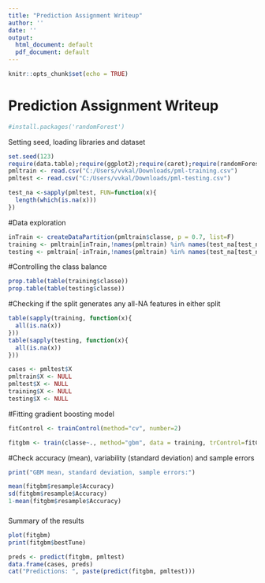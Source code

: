 ---
title: "Prediction Assignment Writeup"
author: ''
date: ''
output:
  html_document: default
  pdf_document: default
---

```{r setup, include=TRUE}
knitr::opts_chunk$set(echo = TRUE)
```
# Prediction Assignment Writeup

```{r}
#install.packages('randomForest')
```

Setting seed, loading libraries and dataset
```{r, include=T, echo=T,results=F, message=F}
set.seed(123)
require(data.table);require(ggplot2);require(caret);require(randomForest)
pmltrain <- read.csv("C:/Users/vvkal/Downloads/pml-training.csv")
pmltest <- read.csv("C:/Users/vvkal/Downloads/pml-testing.csv")
```

```{r}
test_na <-sapply(pmltest, FUN=function(x){
  length(which(is.na(x)))
})
```

#Data exploration 
```{r}
inTrain <- createDataPartition(pmltrain$classe, p = 0.7, list=F)
training <- pmltrain[inTrain,!names(pmltrain) %in% names(test_na[test_na>0])]
testing <- pmltrain[-inTrain,!names(pmltrain) %in% names(test_na[test_na>0])]
```

#Controlling the class balance
```{r}
prop.table(table(training$classe))
prop.table(table(testing$classe))
```

#Checking if the split generates any all-NA features in either split
```{r}
table(sapply(training, function(x){
  all(is.na(x))
}))
table(sapply(testing, function(x){
  all(is.na(x))
}))
```

```{r}
cases <- pmltest$X
pmltrain$X <- NULL
pmltest$X <- NULL
training$X <- NULL
testing$X <- NULL
```

#Fitting  gradient boosting model
```{r}
fitControl <- trainControl(method="cv", number=2)
```

```{r}
fitgbm <- train(classe~., method="gbm", data = training, trControl=fitControl)
```

#Check accuracy (mean), variability (standard deviation) and sample errors

```{r}
print("GBM mean, standard deviation, sample errors:")

mean(fitgbm$resample$Accuracy)
sd(fitgbm$resample$Accuracy)
1-mean(fitgbm$resample$Accuracy)
```
###
Summary of the results

```{r}
plot(fitgbm)
print(fitgbm$bestTune)
```

```{r}
preds <- predict(fitgbm, pmltest)
data.frame(cases, preds)
cat("Predictions: ", paste(predict(fitgbm, pmltest)))
```
